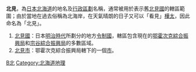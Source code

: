 {{消歧义|B|Cat=二字地名消歧义}}
'''北見'''，為[[日本|日本]][[北海道|北海道]]的地名及[[行政區劃|行政區劃]]名稱，通常被用於表示舊[[北見國|北見國]]的轄區範圍；由於當地在過去俗稱為北海岸，在天氣晴朗的日子又可以「看見」[[樺太|樺太]]，因此命名為「北見」。
#[[北見國|北見國]]：日本[[明治時代|明治時代]]所劃分的地方[[令制國|令制國]]，轄區包含現在的[[鄂霍次克綜合振興局|鄂霍次克綜合振興局]]和[[宗谷綜合振興局|宗谷綜合振興局]]的多數區域。
#[[北見市|北見市]]：鄂霍次克綜合振興局轄下的一個[[市|市]]。

{{DEFAULTSORT:Kitami}}

[[Category:二字日本地名消歧義|B北]]
[[Category:北海道地理|Category:北海道地理]]